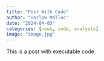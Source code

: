```yaml
---
title: "Post With Code"
author: "Harlow Malloc"
date: "2024-04-03"
categories: [news, code, analysis]
image: "image.jpg"
---
```


This is a post with executable code.
